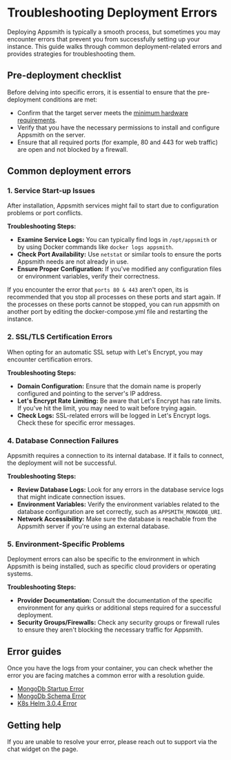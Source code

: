 
# Troubleshooting Deployment Errors

Deploying Appsmith is typically a smooth process, but sometimes you may encounter errors that prevent you from successfully setting up your instance. This guide walks through common deployment-related errors and provides strategies for troubleshooting them.

## Pre-deployment checklist

Before delving into specific errors, it is essential to ensure that the pre-deployment conditions are met:

- Confirm that the target server meets the [minimum hardware requirements](/getting-started/setup).
- Verify that you have the necessary permissions to install and configure Appsmith on the server.
- Ensure that all required ports (for example, 80 and 443 for web traffic) are open and not blocked by a firewall.

## Common deployment errors

### 1\. Service Start-up Issues

After installation, Appsmith services might fail to start due to configuration problems or port conflicts.

**Troubleshooting Steps:**

- **Examine Service Logs:** You can typically find logs in `/opt/appsmith` or by using Docker commands like `docker logs appsmith`.
- **Check Port Availability:** Use `netstat` or similar tools to ensure the ports Appsmith needs are not already in use.
- **Ensure Proper Configuration:** If you've modified any configuration files or environment variables, verify their correctness.

If you encounter the error that `ports 80 & 443` aren't open, its is recommended that you stop all processes on these ports and start again. If the processes on these ports cannot be stopped, you can run appsmith on another port by editing the docker-compose.yml file and restarting the instance.

<!-- -->

### 2\. SSL/TLS Certification Errors

When opting for an automatic SSL setup with Let's Encrypt, you may encounter certification errors.

**Troubleshooting Steps:**

- **Domain Configuration:** Ensure that the domain name is properly configured and pointing to the server's IP address.
- **Let's Encrypt Rate Limiting:** Be aware that Let's Encrypt has rate limits. If you've hit the limit, you may need to wait before trying again.
- **Check Logs:** SSL-related errors will be logged in Let's Encrypt logs. Check these for specific error messages.

<!-- -->

### 4\. Database Connection Failures

Appsmith requires a connection to its internal database. If it fails to connect, the deployment will not be successful.

**Troubleshooting Steps:**

- **Review Database Logs:** Look for any errors in the database service logs that might indicate connection issues.
- **Environment Variables:** Verify the environment variables related to the database configuration are set correctly, such as `APPSMITH_MONGODB_URI`.
- **Network Accessibility:** Make sure the database is reachable from the Appsmith server if you're using an external database.

<!-- -->

### 5\. Environment-Specific Problems

Deployment errors can also be specific to the environment in which Appsmith is being installed, such as specific cloud providers or operating systems.

**Troubleshooting Steps:**

- **Provider Documentation:** Consult the documentation of the specific environment for any quirks or additional steps required for a successful deployment.
- **Security Groups/Firewalls:** Check any security groups or firewall rules to ensure they aren't blocking the necessary traffic for Appsmith.

<!-- -->

## Error guides

Once you have the logs from your container, you can check whether the error you are facing matches a common error with a resolution guide.

- [MongoDb Startup Error](/help-and-support/troubleshooting-guide/deployment-error-guides/mongodb-startup-error-postv5)
- [MongoDb Schema Error](/help-and-support/troubleshooting-guide/deployment-error-guides/schema-mismatch-error)
- [K8s Helm 3.0.4 Error](/help-and-support/troubleshooting-guide/deployment-error-guides/k8s-helm3.0.4-upgrade-error)

## Getting help

If you are unable to resolve your error, please reach out to support via the chat widget on the page.

<!-- -->
